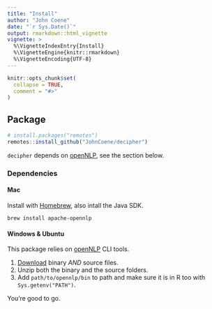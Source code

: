 ```yaml
---
title: "Install"
author: "John Coene"
date: "`r Sys.Date()`"
output: rmarkdown::html_vignette
vignette: >
  %\VignetteIndexEntry{Install}
  %\VignetteEngine{knitr::rmarkdown}
  %\VignetteEncoding{UTF-8}
---
```


```r
knitr::opts_chunk$set(
  collapse = TRUE,
  comment = "#>"
)
```

## Package

```r
# install.packages("remotes")
remotes::install_github("JohnCoene/decipher")
```
`decipher` depends on [openNLP](https://opennlp.apache.org/), see the section below.

### Dependencies

#### Mac

Install with [Homebrew](https://brew.sh/), also intall the Java SDK.

```
brew install apache-opennlp
```

#### Windows & Ubuntu

This package relies on [openNLP](http://opennlp.apache.org/) CLI tools.

1. [Download](http://opennlp.apache.org/download.html) binary *AND* source files.
2. Unzip both the binary and the source folders.
3. Add `path/to/opennlp/bin` to path and make sure it is in R too with `Sys.getenv("PATH")`.

You're good to go.
